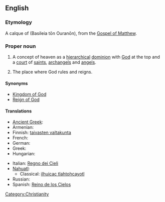 ==English==
{{wikipedia|Kingdom of God}}

===Etymology===
A calque of {{etyl|grc}} {{polytonic|[[Βασιλεία τῶν Οὐρανῶν]]}} (Basileia tōn Ouranōn), from the [[w:Gospel of Matthew|Gospel of Matthew]].

===Proper noun===
{{en-proper-noun|sg=[[kingdom|Kingdom]] of [[heaven|Heaven]]}}

# {{Christianity}} A concept of heaven as a [[hierarchical]] [[dominion]] with [[God]] at the top and a [[court]] of [[saint]]s, [[archangel]]s and [[angel]]s.
# The place where God rules and reigns.

====Synonyms====
* [[Kingdom of God]]
* [[Reign of God]]

====Translations====
{{trans-top|Christian concept}}
* [[Ancient Greek]]: {{tø|grc|Βασιλεία τῶν Οὐρανῶν|sc=polytonic}}
* Armenian: {{t-|hy|երկնքի արքայություն|tr=erknk’i ark’ayut’yun}}
* Finnish: [[taivasten valtakunta]]
* French: {{t+|fr|Royaume des cieux|m}}
* German: {{t+|de|Himmelreich|n}}
* Greek: {{t|el|Βασιλείo των Ουρανών }}
* Hungarian: {{t+|hu|mennyország}}
{{trans-mid}}
* Italian: [[Regno dei Cieli]]
* [[Nahuatl]]:
** Classical: [[ilhuicac tlahtohcayotl]]
* Russian: {{t|ru|Царство Небесное|n|tr=cárstvo nebésnoje}}
* Spanish: [[Reino de los Cielos]]
{{trans-bottom}}

[[Category:Christianity]]